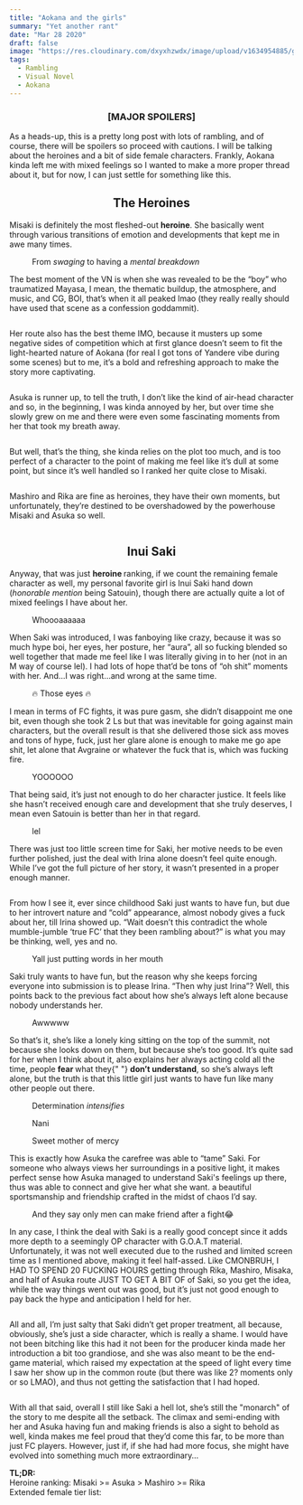 ```yaml
---
title: "Aokana and the girls"
summary: "Yet another rant"
date: "Mar 28 2020"
draft: false
image: "https://res.cloudinary.com/dxyxhzwdx/image/upload/v1634954885/gaftonosh/2021/10/EEXfABBXkAAtmzE--2-.webp"
tags:
  - Rambling
  - Visual Novel
  - Aokana
---
```


<div className="richtext pb-8">
  <center>
    <h3>
      <b>[MAJOR SPOILERS]</b>
    </h3>
  </center>
  <p>
    As a heads-up, this is a pretty long post with lots of rambling, and of
    course, there will be spoilers so proceed with cautions. I will be talking
    about the heroines and a bit of side female characters. Frankly, Aokana
    kinda left me with mixed feelings so I wanted to make a more proper thread
    about it, but for now, I can just settle for something like this.
  </p>
  <center>
    <h2>
      <b>The Heroines</b>
    </h2>
  </center>
  <p>
    Misaki is definitely the most fleshed-out <strong>heroine</strong>. She
    basically went through various transitions of emotion and developments that
    kept me in awe many times.
  </p>
  <figure className="kg-card kg-width-wide kg-card-hascaption kg-gallery-card">
    <div className="kg-gallery-container">
      <div className="kg-gallery-row">
        <div className="kg-gallery-image">
          <img
            src="http://testghost.mo.cloudinary.net/image/upload/q_80/v1/gaftonosh/2021/10/2020-03-28-23_02_04-Aokana-1.webp"
            alt=""
            height={1080}
            loading="lazy"
            width={1920}
          />
        </div>
        <div className="kg-gallery-image">
          <img
            src="http://testghost.mo.cloudinary.net/image/upload/q_80/v1/gaftonosh/2021/10/2020-03-28-23_00_33-Aokana-1.webp"
            alt=""
            height={1080}
            loading="lazy"
            width={1920}
          />
        </div>
      </div>
    </div>
    <figcaption>
      From <em>swaging </em>to having a <em>mental breakdown</em>
    </figcaption>
  </figure>
  <p>
    The best moment of the VN is when she was revealed to be the “boy” who
    traumatized Mayasa, I mean, the thematic buildup, the atmosphere, and music,
    and CG, BOI, that’s when it all peaked lmao (they really really should have
    used that scene as a confession goddammit).
  </p>
  <figure className="kg-card kg-image-card kg-width-full">
    <img
      src="http://testghost.mo.cloudinary.net/image/upload/q_80/v1/gaftonosh/2021/10/2020-03-28-23_00_06-Aokana.webp"
      alt=""
      height={1080}
      loading="lazy"
      width={1920}
      className="kg-image"
    />
  </figure>
  <p>
    Her route also has the best theme IMO, because it musters up some negative
    sides of competition which at first glance doesn’t seem to fit the
    light-hearted nature of Aokana (for real I got tons of Yandere vibe during
    some scenes) but to me, it’s a bold and refreshing approach to make the
    story more captivating.
  </p>
  <figure className="kg-card kg-image-card kg-width-wide">
    <img
      src="http://testghost.mo.cloudinary.net/image/upload/q_80/v1/gaftonosh/2021/10/2020-03-28-23_05_34-Aokana.webp"
      alt=""
      height={1080}
      loading="lazy"
      width={1920}
      className="kg-image"
    />
  </figure>
  <p>
    Asuka is runner up, to tell the truth, I don’t like the kind of air-head
    character and so, in the beginning, I was kinda annoyed by her, but over
    time she slowly grew on me and there were even some fascinating moments from
    her that took my breath away.
  </p>
  <figure className="kg-card kg-image-card kg-width-full">
    <img
      src="http://testghost.mo.cloudinary.net/image/upload/q_80/v1/gaftonosh/2021/10/2020-03-28-23_05_03-Aokana.webp"
      alt=""
      height={1080}
      loading="lazy"
      width={1920}
      className="kg-image"
    />
  </figure>
  <p>
    But well, that’s the thing, she kinda relies on the plot too much, and is
    too perfect of a character to the point of making me feel like it’s dull at
    some point, but since it’s well handled so I ranked her quite close to
    Misaki.
  </p>
  <figure className="kg-card kg-image-card kg-width-wide">
    <img
      src="http://testghost.mo.cloudinary.net/image/upload/q_80/v1/gaftonosh/2021/10/2020-03-28-23_01_04-Aokana.webp"
      alt=""
      height={1080}
      loading="lazy"
      width={1920}
      className="kg-image"
    />
  </figure>
  <p>
    Mashiro and Rika are fine as heroines, they have their own moments, but
    unfortunately, they’re destined to be overshadowed by the powerhouse Misaki
    and Asuka so well.
  </p>
  <figure className="kg-card kg-width-wide kg-gallery-card">
    <div className="kg-gallery-container">
      <div className="kg-gallery-row">
        <div className="kg-gallery-image">
          <img
            src="http://testghost.mo.cloudinary.net/image/upload/q_80/v1/gaftonosh/2021/10/2020-03-28-23_05_21-Aokana.webp"
            alt=""
            height={1080}
            loading="lazy"
            width={1920}
          />
        </div>
        <div className="kg-gallery-image">
          <img
            src="http://testghost.mo.cloudinary.net/image/upload/q_80/v1/gaftonosh/2021/10/2020-03-28-22_54_32-Aokana.webp"
            alt=""
            height={1080}
            loading="lazy"
            width={1920}
          />
        </div>
      </div>
    </div>
  </figure>
  <center>
    <h2>
      <b>Inui Saki</b>
    </h2>
  </center>
  <p>
    Anyway, that was just <strong>heroine </strong>ranking, if we count the
    remaining female character as well, my personal favorite girl is Inui Saki
    hand down (<em>honorable mention</em> being Satouin), though there are
    actually quite a lot of mixed feelings I have about her.
  </p>
  <figure className="kg-card kg-image-card kg-card-hascaption kg-width-full">
    <img
      src="http://testghost.mo.cloudinary.net/image/upload/q_80/v1/gaftonosh/2021/10/2020-03-28-23_08_13-Aokana.webp"
      alt=""
      height={1080}
      loading="lazy"
      width={1920}
      className="kg-image"
    />
    <figcaption>Whoooaaaaaa</figcaption>
  </figure>
  <p>
    When Saki was introduced, I was fanboying like crazy, because it was so much
    hype boi, her eyes, her posture, her “aura”, all so fucking blended so well
    together that made me feel like I was literally giving in to her (not in an
    M way of course lel). I had lots of hope that’d be tons of “oh shit” moments
    with her. And…I was right…and wrong at the same time.
  </p>
  <figure className="kg-card kg-width-wide kg-card-hascaption kg-gallery-card">
    <div className="kg-gallery-container">
      <div className="kg-gallery-row">
        <div className="kg-gallery-image">
          <img
            src="http://testghost.mo.cloudinary.net/image/upload/q_80/v1/gaftonosh/2021/10/2020-03-26-11_07_18-Greenshot.webp"
            alt=""
            height={1080}
            loading="lazy"
            width={1920}
          />
        </div>
        <div className="kg-gallery-image">
          <img
            src="http://testghost.mo.cloudinary.net/image/upload/q_80/v1/gaftonosh/2021/10/2020-03-28-23_03_39-Aokana.webp"
            alt=""
            height={1080}
            loading="lazy"
            width={1920}
          />
        </div>
      </div>
    </div>
    <figcaption>🔥 Those eyes 🔥</figcaption>
  </figure>
  <p>
    I mean in terms of FC fights, it was pure gasm, she didn’t disappoint me one
    bit, even though she took 2 Ls but that was inevitable for going against
    main characters, but the overall result is that she delivered those sick ass
    moves and tons of hype, fuck, just her glare alone is enough to make me go
    ape shit, let alone that Avgraine or whatever the fuck that is, which was
    fucking fire.
  </p>
  <figure className="kg-card kg-width-wide kg-card-hascaption kg-gallery-card">
    <div className="kg-gallery-container">
      <div className="kg-gallery-row">
        <div className="kg-gallery-image">
          <img
            src="http://testghost.mo.cloudinary.net/image/upload/q_80/v1/gaftonosh/2021/10/2020-03-28-16_28_00-Aokana.webp"
            alt=""
            height={1080}
            loading="lazy"
            width={1920}
          />
        </div>
        <div className="kg-gallery-image">
          <img
            src="http://testghost.mo.cloudinary.net/image/upload/q_80/v1/gaftonosh/2021/10/2020-03-28-16_28_26-Aokana.webp"
            alt=""
            height={1080}
            loading="lazy"
            width={1920}
          />
        </div>
        <div className="kg-gallery-image">
          <img
            src="http://testghost.mo.cloudinary.net/image/upload/q_80/v1/gaftonosh/2021/10/2020-03-30-00_08_10-Aokana.webp"
            alt=""
            height={1080}
            loading="lazy"
            width={1920}
          />
        </div>
      </div>
    </div>
    <figcaption>YOOOOOO</figcaption>
  </figure>
  <p>
    That being said, it’s just not enough to do her character justice. It feels
    like she hasn’t received enough care and development that she truly
    deserves, I mean even Satouin is better than her in that regard.
  </p>
  <figure className="kg-card kg-image-card kg-card-hascaption kg-width-full">
    <img
      src="http://testghost.mo.cloudinary.net/image/upload/q_80/v1/gaftonosh/2021/10/2020-03-28-23_06_52-Aokana.webp"
      alt=""
      height={1080}
      loading="lazy"
      width={1920}
      className="kg-image"
    />
    <figcaption>lel</figcaption>
  </figure>
  <p>
    There was just too little screen time for Saki, her motive needs to be even
    further polished, just the deal with Irina alone doesn’t feel quite enough.
    While I’ve got the full picture of her story, it wasn’t presented in a
    proper enough manner.
  </p>
  <figure className="kg-card kg-image-card kg-width-wide">
    <img
      src="http://testghost.mo.cloudinary.net/image/upload/q_80/v1/gaftonosh/2021/10/2020-03-28-23_09_39-Aokana.webp"
      alt=""
      height={1080}
      loading="lazy"
      width={1920}
      className="kg-image"
    />
  </figure>
  <p>
    From how I see it, ever since childhood Saki just wants to have fun, but due
    to her introvert nature and “cold” appearance, almost nobody gives a fuck
    about her, till Irina showed up. “Wait doesn’t this contradict the whole
    mumble-jumble ‘true FC’ that they been rambling about?” is what you may be
    thinking, well, yes and no.
  </p>
  <figure className="kg-card kg-image-card kg-width-wide kg-card-hascaption">
    <img
      src="http://testghost.mo.cloudinary.net/image/upload/q_80/v1/gaftonosh/2021/10/2020-03-29-23_57_28-Aokana.webp"
      alt=""
      height={1080}
      loading="lazy"
      width={1920}
      className="kg-image"
    />
    <figcaption>Yall just putting words in her mouth</figcaption>
  </figure>
  <p>
    Saki truly wants to have fun, but the reason why she keeps forcing everyone
    into submission is to please Irina. “Then why just Irina”? Well, this points
    back to the previous fact about how she’s always left alone because nobody
    understands her.
  </p>
  <figure className="kg-card kg-width-wide kg-card-hascaption kg-gallery-card">
    <div className="kg-gallery-container">
      <div className="kg-gallery-row">
        <div className="kg-gallery-image">
          <img
            src="http://testghost.mo.cloudinary.net/image/upload/q_80/v1/gaftonosh/2021/10/2020-03-28-23_09_47-Aokana.webp"
            alt=""
            height={1080}
            loading="lazy"
            width={1920}
          />
        </div>
        <div className="kg-gallery-image">
          <img
            src="http://testghost.mo.cloudinary.net/image/upload/q_80/v1/gaftonosh/2021/10/2020-03-28-23_05_58-Aokana.webp"
            alt=""
            height={1080}
            loading="lazy"
            width={1920}
          />
        </div>
      </div>
    </div>
    <figcaption>Awwwww</figcaption>
  </figure>
  <p>
    So that’s it, she’s like a lonely king sitting on the top of the summit, not
    because she looks down on them, but because she’s too good. It’s quite sad
    for her when I think about it, also explains her always acting cold all the
    time, people <strong>fear </strong>what they{" "}
    <strong>don’t understand</strong>, so she’s always left alone, but the truth
    is that this little girl just wants to have fun like many other people out
    there.
  </p>
  <figure className="kg-card kg-image-card kg-card-hascaption kg-width-full">
    <img
      src="http://testghost.mo.cloudinary.net/image/upload/q_80/v1/gaftonosh/2021/10/2020-03-28-16_35_54-Aokana.webp"
      alt=""
      height={1080}
      loading="lazy"
      width={1920}
      className="kg-image"
    />
    <figcaption>
      Determination <em>intensifies</em>
    </figcaption>
  </figure>
  <figure className="kg-card kg-width-wide kg-card-hascaption kg-gallery-card">
    <div className="kg-gallery-container">
      <div className="kg-gallery-row">
        <div className="kg-gallery-image">
          <img
            src="http://testghost.mo.cloudinary.net/image/upload/q_80/v1/gaftonosh/2021/10/2020-03-30-00_09_06-Aokana.webp"
            alt=""
            height={1080}
            loading="lazy"
            width={1920}
          />
        </div>
        <div className="kg-gallery-image">
          <img
            src="http://testghost.mo.cloudinary.net/image/upload/q_80/v1/gaftonosh/2021/10/2020-03-28-16_39_00-Aokana.webp"
            alt=""
            height={1080}
            loading="lazy"
            width={1920}
          />
        </div>
      </div>
    </div>
    <figcaption>Nani</figcaption>
  </figure>
  <figure className="kg-card kg-image-card kg-card-hascaption">
    <img
      src="http://testghost.mo.cloudinary.net/image/upload/q_80/v1/gaftonosh/2021/10/ss-2015-04-06-at-05-27-15.webp"
      alt=""
      height={2838}
      loading="lazy"
      width={1366}
      className="kg-image"
    />
    <figcaption>Sweet mother of mercy</figcaption>
  </figure>
  <p>
    This is exactly how Asuka the carefree was able to “tame” Saki. For someone
    who always views her surroundings in a positive light, it makes perfect
    sense how Asuka managed to understand Saki's feelings up there, thus was
    able to connect and give her what she want. a beautiful sportsmanship and
    friendship crafted in the midst of chaos I’d say.
  </p>
  <figure className="kg-card kg-image-card kg-width-wide kg-card-hascaption">
    <img
      src="http://testghost.mo.cloudinary.net/image/upload/q_80/v1/gaftonosh/2021/10/2020-03-28-23_05_54-Aokana.webp"
      alt=""
      height={1080}
      loading="lazy"
      width={1920}
      className="kg-image"
    />
    <figcaption>
      And they say only men can make friend after a fight😂
    </figcaption>
  </figure>
  <p>
    In any case, I think the deal with Saki is a really good concept since it
    adds more depth to a seemingly OP character with G.O.A.T material.
    Unfortunately, it was not well executed due to the rushed and limited screen
    time as I mentioned above, making it feel half-assed. Like CMONBRUH, I HAD
    TO SPEND 20 FUCKING HOURS getting through Rika, Mashiro, Misaka, and half of
    Asuka route JUST TO GET A BIT OF of Saki, so you get the idea, while the way
    things went out was good, but it’s just not good enough to pay back the hype
    and anticipation I held for her.
  </p>
  <figure className="kg-card kg-image-card kg-width-wide">
    <img
      src="http://testghost.mo.cloudinary.net/image/upload/q_80/v1/gaftonosh/2021/10/2020-03-29-23_55_21-Aokana.webp"
      alt=""
      height={1080}
      loading="lazy"
      width={1920}
      className="kg-image"
    />
  </figure>
  <p>
    All and all, I’m just salty that Saki didn’t get proper treatment, all
    because, obviously, she’s just a side character, which is really a shame. I
    would have not been bitching like this had it not been for the producer
    kinda made her introduction a bit too grandiose, and she was also meant to
    be the end-game material, which raised my expectation at the speed of light
    every time I saw her show up in the common route (but there was like 2?
    moments only or so LMAO), and thus not getting the satisfaction that I had
    hoped.
  </p>
  <figure className="kg-card kg-image-card kg-width-wide">
    <img
      src="http://testghost.mo.cloudinary.net/image/upload/q_80/v1/gaftonosh/2021/10/2020-03-28-23_04_23-Aokana.webp"
      alt=""
      height={1080}
      loading="lazy"
      width={1920}
      className="kg-image"
    />
  </figure>
  <p>
    With all that said, overall I still like Saki a hell lot, she’s still the
    "monarch" of the story to me despite all the setback. The climax and
    semi-ending with her and Asuka having fun and making friends is also a sight
    to behold as well, kinda makes me feel proud that they’d come this far, to
    be more than just FC players. However, just if, if she had had more focus,
    she might have evolved into something much more extraordinary…
  </p>
  <p>
    <strong>TL;DR:</strong>
    <br />
    Heroine ranking: Misaki &gt;= Asuka &gt; Mashiro &gt;= Rika
    <br />
    Extended female tier list:
  </p>
  <figure className="kg-card kg-image-card">
    <img
      src="http://testghost.mo.cloudinary.net/image/upload/q_80/v1/gaftonosh/2021/10/tierlist-generated-at-tierlists.com.webp"
      alt=""
      height={408}
      loading="lazy"
      width={538}
      className="kg-image"
    />
  </figure>
</div>
